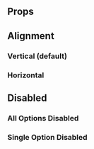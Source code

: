 
<Meta
    title="Components/Inputs/CheckboxGroup"
    of={CheckboxGroupStories}
/>

<Title>CheckboxGroup</Title>

<div className="w-[360px] max-w-full">
    <SingleLineCodeBlock text={`import { CheckboxGroup } from 'chaya-ui';`} />
</div>

<Primary />

## Props

<Controls />

## Alignment

### Vertical (default)

<Primary />

### Horizontal

<Canvas of={CheckboxGroupStories.HorizontalPrimary} withToolbar />

## Disabled

### All Options Disabled

<Canvas of={CheckboxGroupStories.Disabled} withToolbar />

### Single Option Disabled

<Canvas of={CheckboxGroupStories.OptionDisabled} withToolbar />